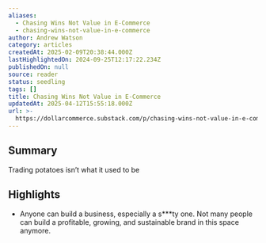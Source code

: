 ```yaml
---
aliases:
  - Chasing Wins Not Value in E-Commerce
  - chasing-wins-not-value-in-e-commerce
author: Andrew Watson
category: articles
createdAt: 2025-02-09T20:38:44.000Z
lastHighlightedOn: 2024-09-25T12:17:22.234Z
publishedOn: null
source: reader
status: seedling
tags: []
title: Chasing Wins Not Value in E-Commerce
updatedAt: 2025-04-12T15:55:18.000Z
url: >-
  https://dollarcommerce.substack.com/p/chasing-wins-not-value-in-e-commerce?utm_source=post-email-title&publication_id=2682667&post_id=149242932&utm_campaign=email-post-title&isFreemail=true&r=31t9d7&triedRedirect=true&utm_medium=email
---
```

## Summary

Trading potatoes isn’t what it used to be

## Highlights

- Anyone can build a business, especially a s***ty one. Not many people can build a profitable, growing, and sustainable brand in this space anymore.
